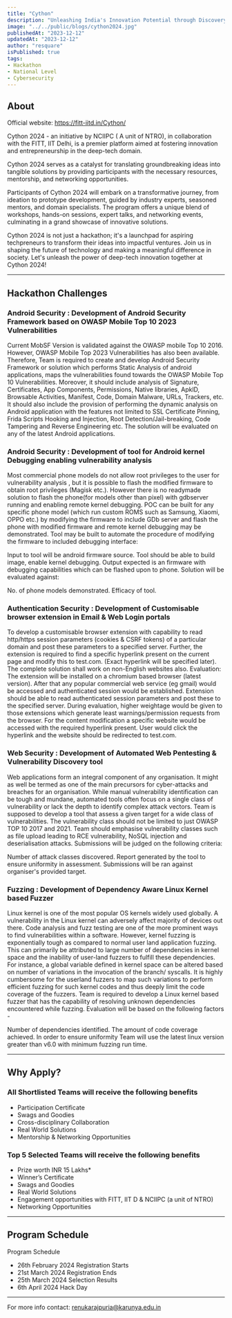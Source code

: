 ```yaml
---
title: "Cython"
description: "Unleashing India's Innovation Potential through Discovery, Nurturing, and Acceleration of Deep-Tech Innovations"
image: "../../public/blogs/cython2024.jpg"
publishedAt: "2023-12-12"
updatedAt: "2023-12-12"
author: "resquare"
isPublished: true
tags:
- Hackathon
- National Level
- Cybersecurity
---
```


## About

Official website: https://fitt-iitd.in/Cython/

Cython 2024 - an initiative by NCIIPC ( A unit of NTRO), in collaboration with the FITT, IIT Delhi, is a premier platform aimed at fostering innovation and entrepreneurship in the deep-tech domain.

Cython 2024 serves as a catalyst for translating groundbreaking ideas into tangible solutions by providing participants with the necessary resources, mentorship, and networking opportunities.

Participants of Cython 2024 will embark on a transformative journey, from ideation to prototype development, guided by industry experts, seasoned mentors, and domain specialists. The program offers a unique blend of workshops, hands-on sessions, expert talks, and networking events, culminating in a grand showcase of innovative solutions.

Cython 2024 is not just a hackathon; it's a launchpad for aspiring techpreneurs to transform their ideas into impactful ventures. Join us in shaping the future of technology and making a meaningful difference in society. Let's unleash the power of deep-tech innovation together at Cython 2024!

---

## Hackathon Challenges

### Android Security : Development of Android Security Framework based on OWASP Mobile Top 10 2023 Vulnerabilities
Current MobSF Version is validated against the OWASP mobile Top 10 2016. However, OWASP Mobile Top 2023 Vulnerabilities has also been available. Therefore, Team is required to create and develop Android Security Framework or solution which performs Static Analysis of android applications, maps the vulnerabilities found towards the OWASP Mobile Top 10 Vulnerabilities. Moreover, it should include analysis of Signature, Certificates, App Components, Permissions, Native libraries, ApklD, Browsable Activities, Manifest, Code, Domain Malware, URLs, Trackers, etc. It should also include the provision of performing the dynamic analysis on Android application with the features not limited to SSL Certificate Pinning, Frida Scripts Hooking and Injection, Root Detection/Jail-breaking, Code Tampering and Reverse Engineering etc. The solution will be evaluated on any of the latest Android applications.

### Android Security : Development of tool for Android kernel Debugging enabling vulnerability analysis
Most commercial phone models do not allow root privileges to the user for vulnerability analysis , but it is possible to flash the modified firmware to obtain root privileges (Magisk etc.). However there is no readymade solution to flash the phone(for models other than pixel) with gdbserver running and enabling remote kernel debugging. POC can be built for any specific phone model (which run custom ROMS such as Samsung, Xiaomi, OPPO etc.) by modifying the firmware to include GDb server and flash the phone with modified firmware and remote kernel debugging may be demonstrated. Tool may be built to automate the procedure of modifying the firmware to included debugging interface:

Input to tool will be android firmware source. Tool should be able to build image, enable kernel debugging.
Output expected is an firmware with debugging capabilities which can be flashed upon to phone.
Solution will be evaluated against:

No. of phone models demonstrated.
Efficacy of tool.

### Authentication Security : Development of Customisable browser extension in Email & Web Login portals
To develop a customisable browser extension with capability to read http/https session parameters (cookies & CSRF tokens) of a particular domain and post these parameters to a specified server. Further, the extension is required to find a specific hyperlink present on the current page and modify this to test.com. (Exact hyperlink will be specified later). The complete solution shall work on non-English websites also. Evaluation: The extension will be installed on a chromium based browser (latest version). After that any popular commercial web service (eg gmail) would be accessed and authenticated session would be established. Extension should be able to read authenticated session parameters and post these to the specified server. During evaluation, higher weightage would be given to those extensions which generate least warnings/permission requests from the browser. For the content modification a specific website would be accessed with the required hyperlink present. User would click the hyperlink and the website should be redirected to test.com.

### Web Security : Development of Automated Web Pentesting & Vulnerability Discovery tool
Web applications form an integral component of any organisation. It might as well be termed as one of the main precursors for cyber-attacks and breaches for an organisation. While manual vulnerability identification can be tough and mundane, automated tools often focus on a single class of vulnerability or lack the depth to identify complex attack vectors. Team is supposed to develop a tool that assess a given target for a wide class of vulnerabilities. The vulnerability class should not be limited to just OWASP TOP 10 2017 and 2021. Team should emphasise vulnerability classes such as file upload leading to RCE vulnerability, NoSQL injection and deserialisation attacks. Submissions will be judged on the following criteria:

Number of attack classes discovered.
Report generated by the tool to ensure uniformity in assessment.
Submissions will be ran against organiser's provided target.


### Fuzzing : Development of Dependency Aware Linux Kernel based Fuzzer
Linux kernel is one of the most popular OS kernels widely used globally. A vulnerability in the Linux kernel can adversely affect majority of devices out there. Code analysis and fuzz testing are one of the more prominent ways to find vulnerabilities within a software. However, kernel fuzzing is exponentially tough as compared to normal user land application fuzzing. This can primarily be attributed to large number of dependencies in kernel space and the inability of user-land fuzzers to fulfill these dependencies. For instance, a global variable defined in kernel space can be altered based on number of variations in the invocation of the branch/ syscalls. It is highly cumbersome for the userland fuzzers to map such variations to perform efficient fuzzing for such kernel codes and thus deeply limit the code coverage of the fuzzers. Team is required to develop a Linux kernel based fuzzer that has the capability of resolving unknown dependencies encountered while fuzzing. Evaluation will be based on the following factors -

Number of dependencies identified.
The amount of code coverage achieved.
In order to ensure uniformity Team will use the latest linux version greater than v6.0 with minimum fuzzing run time.

---
## Why Apply?

### All Shortlisted Teams will receive the following benefits
- Participation Certificate
- Swags and Goodies
- Cross-disciplinary Collaboration
- Real World Solutions
- Mentorship & Networking Opportunities

### Top 5 Selected Teams will receive the following benefits
- Prize worth INR 15 Lakhs*
- Winner’s Certificate
- Swags and Goodies
- Real World Solutions
- Engagement opportunities with FITT, IIT D & NCIIPC (a unit of NTRO)
- Networking Opportunities

---

## Program Schedule
Program Schedule
- 26th February 2024 Registration Starts
- 21st March 2024 Registration Ends
- 25th March 2024 Selection Results
- 6th April 2024 Hack Day
---

For more info contact: renukarajpuria@karunya.edu.in
